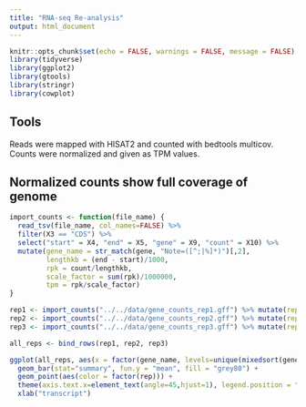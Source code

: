 ```yaml
---
title: "RNA-seq Re-analysis"
output: html_document
---
```


```r
knitr::opts_chunk$set(echo = FALSE, warnings = FALSE, message = FALSE)
library(tidyverse)
library(ggplot2)
library(gtools)
library(stringr)
library(cowplot)
```

## Tools

Reads were mapped with HISAT2 and counted with bedtools multicov. Counts were normalized and given as TPM values. 

## Normalized counts show full coverage of genome

```r

import_counts <- function(file_name) {
  read_tsv(file_name, col_names=FALSE) %>%
  filter(X3 == "CDS") %>%
  select("start" = X4, "end" = X5, "gene" = X9, "count" = X10) %>%
  mutate(gene_name = str_match(gene, "Note=([^;|%]*)")[,2],
         lengthkb = (end - start)/1000,
         rpk = count/lengthkb,
         scale_factor = sum(rpk)/1000000,
         tpm = rpk/scale_factor)
} 

rep1 <- import_counts("../../data/gene_counts_rep1.gff") %>% mutate(rep = 1)
rep2 <- import_counts("../../data/gene_counts_rep2.gff") %>% mutate(rep = 2)
rep3 <- import_counts("../../data/gene_counts_rep3.gff") %>% mutate(rep = 3)

all_reps <- bind_rows(rep1, rep2, rep3)

ggplot(all_reps, aes(x = factor(gene_name, levels=unique(mixedsort(gene_name))), y = tpm)) + 
  geom_bar(stat="summary", fun.y = "mean", fill = "grey80") +
  geom_point(aes(color = factor(rep))) +
  theme(axis.text.x=element_text(angle=45,hjust=1), legend.position = "none") +
  xlab("transcript")
```


